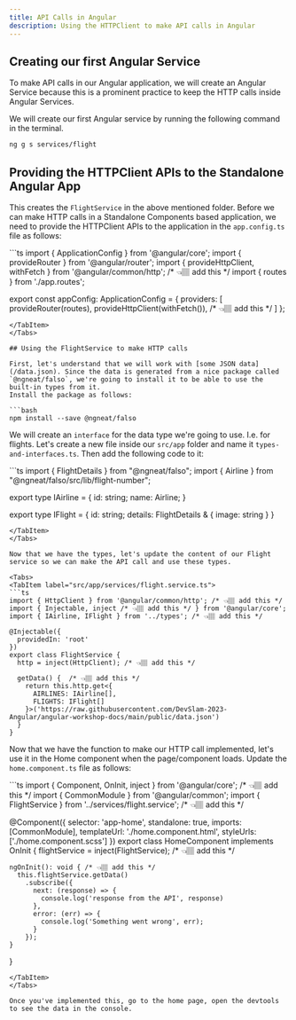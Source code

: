 ---
title: API Calls in Angular
description: Using the HTTPClient to make API calls in Angular
---

## Creating our first Angular Service

To make API calls in our Angular application, we will create an Angular Service because this is a prominent practice to keep the HTTP calls inside Angular Services.

We will create our first Angular service by running the following command in the terminal.

```bash
ng g s services/flight
```

## Providing the HTTPClient APIs to the Standalone Angular App

This creates the `FlightService` in the above mentioned folder. Before we can make HTTP calls in a Standalone Components based application, we need to provide the HTTPClient APIs to the application in the `app.config.ts` file as follows:

<Tabs>
  <TabItem label="src/app/app.config.ts">
  ```ts
  import { ApplicationConfig } from '@angular/core';
  import { provideRouter } from '@angular/router';
  import { provideHttpClient, withFetch } from '@angular/common/http';  /* 👈🏽 add this */
  import { routes } from './app.routes';

  export const appConfig: ApplicationConfig = {
    providers: [
      provideRouter(routes),
      provideHttpClient(withFetch()), /* 👈🏽 add this */
    ]
  };
  ```
  </TabItem>
</Tabs>

## Using the FlightService to make HTTP calls

First, let's understand that we will work with [some JSON data](/data.json). Since the data is generated from a nice package called `@ngneat/falso`, we're going to install it to be able to use the built-in types from it.
Install the package as follows:

```bash
npm install --save @ngneat/falso
```

We will create an `interface` for the data type we're going to use. I.e. for flights. Let's create a new file inside our `src/app` folder and name it `types-and-interfaces.ts`. Then add the following code to it:

<Tabs>
  <TabItem label="src/app/types.ts">
  ```ts
  import { FlightDetails } from "@ngneat/falso";
  import { Airline } from "@ngneat/falso/src/lib/flight-number";

  export type IAirline = {
    id: string;
    name: Airline;
  }

  export type IFlight = {
    id: string;
    details: FlightDetails & {
      image: string
    }
  }

  ```
  </TabItem>
</Tabs>

Now that we have the types, let's update the content of our Flight service so we can make the API call and use these types.

<Tabs>
  <TabItem label="src/app/services/flight.service.ts">
  ```ts
  import { HttpClient } from '@angular/common/http'; /* 👈🏽 add this */
  import { Injectable, inject /* 👈🏽 add this */ } from '@angular/core';
  import { IAirline, IFlight } from '../types'; /* 👈🏽 add this */

  @Injectable({
    providedIn: 'root'
  })
  export class FlightService {
    http = inject(HttpClient); /* 👈🏽 add this */
  
    getData() {  /* 👈🏽 add this */
      return this.http.get<{
        AIRLINES: IAirline[],
        FLIGHTS: IFlight[]
      }>('https://raw.githubusercontent.com/DevSlam-2023-Angular/angular-workshop-docs/main/public/data.json')
    }
  }
  ```
  </TabItem>
</Tabs>


Now that we have the function to make our HTTP call implemented, let's use it in the Home component when the page/component loads.
Update the `home.component.ts` file as follows:

<Tabs>
  <TabItem label="src/app/home/home.component.ts">
  ```ts
  import { Component, OnInit, inject  } from '@angular/core'; /* 👈🏽 add this */
  import { CommonModule } from '@angular/common';
  import { FlightService } from '../services/flight.service'; /* 👈🏽 add this */

  @Component({
    selector: 'app-home',
    standalone: true,
    imports: [CommonModule],
    templateUrl: './home.component.html',
    styleUrls: ['./home.component.scss']
  })
  export class HomeComponent implements OnInit {
    flightService = inject(FlightService); /* 👈🏽 add this */

    ngOnInit(): void { /* 👈🏽 add this */
      this.flightService.getData()
        .subscribe({
          next: (response) => {
            console.log('response from the API', response)
          },
          error: (err) => {
            console.log('Something went wrong', err);
          }
        });
    }
  }

  ```
  </TabItem>
</Tabs>

Once you've implemented this, go to the home page, open the devtools to see the data in the console.